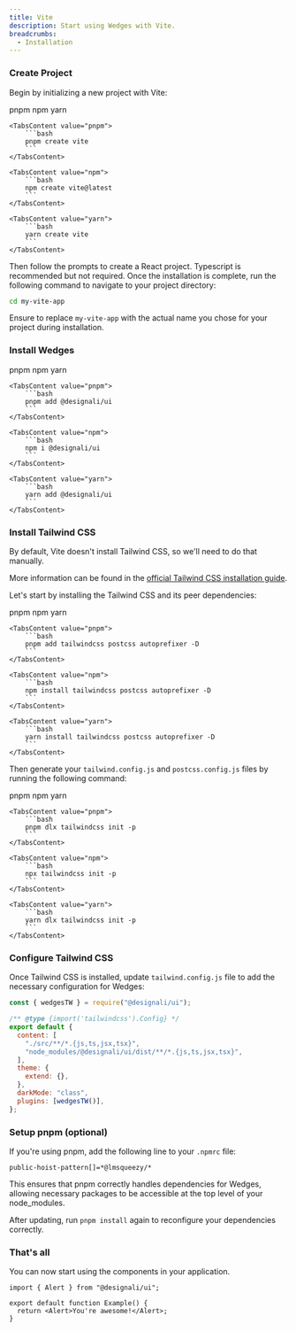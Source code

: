 ```yaml
---
title: Vite
description: Start using Wedges with Vite.
breadcrumbs:
  - Installation
---
```


<Steps>

### Create Project

Begin by initializing a new project with Vite:

<Tabs variant='underlined' defaultValue='pnpm'>
    <TabsList>
        <TabsTrigger value="pnpm">pnpm</TabsTrigger>
        <TabsTrigger value="npm">npm</TabsTrigger>
        <TabsTrigger value="yarn">yarn</TabsTrigger>
    </TabsList>

    <TabsContent value="pnpm">
        ```bash
        pnpm create vite
        ```
    </TabsContent>

    <TabsContent value="npm">
        ```bash
        npm create vite@latest
        ```
    </TabsContent>

    <TabsContent value="yarn">
        ```bash
        yarn create vite
        ```
    </TabsContent>

</Tabs>

Then follow the prompts to create a React project. Typescript is recommended but
not required. Once the installation is complete, run the following command to
navigate to your project directory:

```bash /my-vite-app/
cd my-vite-app
```

Ensure to replace `my-vite-app` with the actual name you chose for your project
during installation.

### Install Wedges

<Tabs variant='underlined' defaultValue='pnpm'>
    <TabsList>
        <TabsTrigger value="pnpm">pnpm</TabsTrigger>
        <TabsTrigger value="npm">npm</TabsTrigger>
        <TabsTrigger value="yarn">yarn</TabsTrigger>
    </TabsList>

    <TabsContent value="pnpm">
        ```bash
        pnpm add @designali/ui
        ```
    </TabsContent>

    <TabsContent value="npm">
        ```bash
        npm i @designali/ui
        ```
    </TabsContent>

    <TabsContent value="yarn">
        ```bash
        yarn add @designali/ui
        ```
    </TabsContent>

</Tabs>

### Install Tailwind CSS

By default, Vite doesn't install Tailwind CSS, so we'll need to do that
manually.

More information can be found in the
<a href="https://tailwindcss.com/docs/installation/" target="_blank" rel='nofollow noreferrer'>official
Tailwind CSS installation guide</a>.

Let's start by installing the Tailwind CSS and its peer dependencies:

<Tabs variant='underlined' defaultValue='pnpm'>
    <TabsList>
        <TabsTrigger value="pnpm">pnpm</TabsTrigger>
        <TabsTrigger value="npm">npm</TabsTrigger>
        <TabsTrigger value="yarn">yarn</TabsTrigger>
    </TabsList>

    <TabsContent value="pnpm">
        ```bash
        pnpm add tailwindcss postcss autoprefixer -D
        ```
    </TabsContent>

    <TabsContent value="npm">
        ```bash
        npm install tailwindcss postcss autoprefixer -D
        ```
    </TabsContent>

    <TabsContent value="yarn">
        ```bash
        yarn install tailwindcss postcss autoprefixer -D
        ```
    </TabsContent>

</Tabs>

Then generate your `tailwind.config.js` and `postcss.config.js` files by running
the following command:

<Tabs variant='underlined' defaultValue='pnpm'>
    <TabsList>
        <TabsTrigger value="pnpm">pnpm</TabsTrigger>
        <TabsTrigger value="npm">npm</TabsTrigger>
        <TabsTrigger value="yarn">yarn</TabsTrigger>
    </TabsList>

    <TabsContent value="pnpm">
        ```bash
        pnpm dlx tailwindcss init -p
        ```
    </TabsContent>

    <TabsContent value="npm">
        ```bash
        npx tailwindcss init -p
        ```
    </TabsContent>

    <TabsContent value="yarn">
        ```bash
        yarn dlx tailwindcss init -p
        ```
    </TabsContent>

</Tabs>

### Configure Tailwind CSS

Once Tailwind CSS is installed, update `tailwind.config.js` file to add the
necessary configuration for Wedges:

```js {1,7,12,13} title="tailwind.config.js" showLineNumbers
const { wedgesTW } = require("@designali/ui");

/** @type {import('tailwindcss').Config} */
export default {
  content: [
    "./src/**/*.{js,ts,jsx,tsx}",
    "node_modules/@designali/ui/dist/**/*.{js,ts,jsx,tsx}",
  ],
  theme: {
    extend: {},
  },
  darkMode: "class",
  plugins: [wedgesTW()],
};
```

### Setup pnpm (optional)

If you're using pnpm, add the following line to your `.npmrc` file:

```
public-hoist-pattern[]=*@lmsqueezy/*
```

This ensures that pnpm correctly handles dependencies for Wedges, allowing
necessary packages to be accessible at the top level of your node_modules.

After updating, run `pnpm install` again to reconfigure your dependencies
correctly.

### That's all

You can now start using the components in your application.

```tsx {1,4} showLineNumbers
import { Alert } from "@designali/ui";

export default function Example() {
  return <Alert>You're awesome!</Alert>;
}
```

</Steps>
